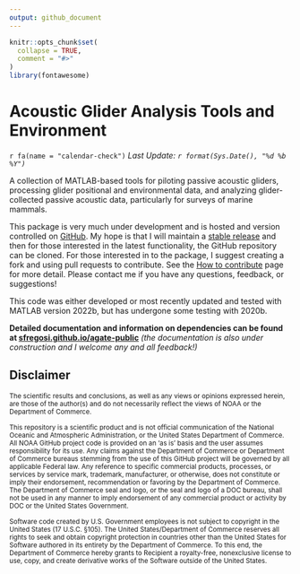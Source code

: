 ```yaml
---
output: github_document
---
```


<!-- README.md is generated from README.Rmd. Please edit that file -->


```r
knitr::opts_chunk$set(
  collapse = TRUE,
  comment = "#>"
)
library(fontawesome)
```

# Acoustic Glider Analysis Tools and Environment

`r fa(name = "calendar-check")` *Last Update: `r format(Sys.Date(), "%d %b %Y")`*

A collection of MATLAB-based tools for piloting passive acoustic gliders, processing glider positional and environmental data, and analyzing glider-collected passive acoustic data, particularly for surveys of marine mammals.

This package is very much under development and is hosted and version controlled on [GitHub](https://github.com/sfregosi/agate-public). My hope is that I will maintain a [stable release](https://github.com/sfregosi/agate-public/releases) and then for those interested in the latest functionality, the GitHub repository can be cloned. For those interested in  to the package, I suggest creating a fork and using pull requests to contribute. See the [How to contribute](https://sfregosi.github.io/agate-public/contribute.html) page for more detail. Please contact me if you have any questions, feedback, or suggestions!

This code was either developed or most recently updated and tested with MATLAB version 2022b, but has undergone some testing with 2020b.  

**Detailed documentation and information on dependencies can be found at [sfregosi.github.io/agate-public](https://sfregosi.github.io/agate-public)**
*(the documentation is also under construction and I welcome any and all feedback!)*


## Disclaimer

<sub>The scientific results and conclusions, as well as any views or opinions expressed herein, are those of the author(s) and do not necessarily reflect the views of NOAA or the Department of Commerce.</sub>

<sub>This repository is a scientific product and is not official communication of the National Oceanic and Atmospheric Administration, or the United States Department of Commerce. All NOAA GitHub project code is provided on an 'as is' basis and the user assumes responsibility for its use. Any claims against the Department of Commerce or Department of Commerce bureaus stemming from the use of this GitHub project will be governed by all applicable Federal law. Any reference to specific commercial products, processes, or services by service mark, trademark, manufacturer, or otherwise, does not constitute or imply their endorsement, recommendation or favoring by the Department of Commerce. The Department of Commerce seal and logo, or the seal and logo of a DOC bureau, shall not be used in any manner to imply endorsement of any commercial product or activity by DOC or the United States Government.</sub>

<sub>Software code created by U.S. Government employees is not subject to copyright in the United States (17 U.S.C. §105). The United States/Department of Commerce reserves all rights to seek and obtain copyright protection in countries other than the United States for Software authored in its entirety by the Department of Commerce. To this end, the Department of Commerce hereby grants to Recipient a royalty-free, nonexclusive license to use, copy, and create derivative works of the Software outside of the United States.</sub>